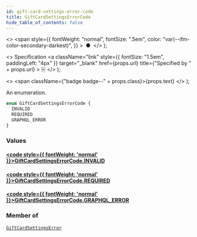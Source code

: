 ```yaml
---
id: gift-card-settings-error-code
title: GiftCardSettingsErrorCode
hide_table_of_contents: false
---
```


  <>
    <span
      style={{
        fontWeight: "normal",
        fontSize: ".5em",
        color: "var(--ifm-color-secondary-darkest)",
      }}
    >
      &nbsp;●&nbsp;
    </span>
  </>
);

  <>
    Specification
    <a
      className="link"
      style={{ fontSize: "1.5em", paddingLeft: "4px" }}
      target="\_blank"
      href={props.url}
      title={"Specified by " + props.url}
    >
      ⎘
    </a>
  </>
);

  <>
    <span className={"badge badge--" + props.class}>{props.text}</span>
  </>
);

An enumeration.

```graphql
enum GiftCardSettingsErrorCode {
  INVALID
  REQUIRED
  GRAPHQL_ERROR
}
```

### Values

#### [<code style={{ fontWeight: 'normal' }}>GiftCardSettingsErrorCode.<b>INVALID</b></code>](#)

>

#### [<code style={{ fontWeight: 'normal' }}>GiftCardSettingsErrorCode.<b>REQUIRED</b></code>](#)

>

#### [<code style={{ fontWeight: 'normal' }}>GiftCardSettingsErrorCode.<b>GRAPHQL_ERROR</b></code>](#)

>

### Member of

[`GiftCardSettingsError`](../../../api-reference/gift-cards/objects/gift-card-settings-error) <Badge class="secondary" text="object"/>
